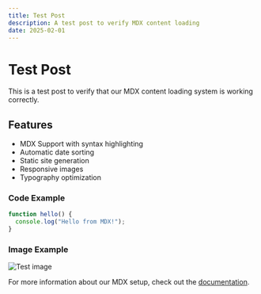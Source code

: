 ```yaml
---
title: Test Post
description: A test post to verify MDX content loading
date: 2025-02-01
---
```


# Test Post

This is a test post to verify that our MDX content loading system is working correctly.

## Features

- MDX Support with syntax highlighting
- Automatic date sorting
- Static site generation
- Responsive images
- Typography optimization

### Code Example

```typescript
function hello() {
  console.log("Hello from MDX!");
}
```

### Image Example

![Test image](https://placehold.co/600x400/png)

For more information about our MDX setup, check out the [documentation](/docs).